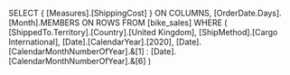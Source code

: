 SELECT {
  [Measures].[ShippingCost]
  } ON COLUMNS, 
  [OrderDate.Days].[Month].MEMBERS ON ROWS
  FROM [bike_sales]
  WHERE (
    [ShippedTo.Territory].[Country].[United Kingdom],
    [ShipMethod].[Cargo International],
    [Date].[CalendarYear].[2020],
  [Date].[CalendarMonthNumberOfYear].&[1] : [Date].[CalendarMonthNumberOfYear].&[6]
  )